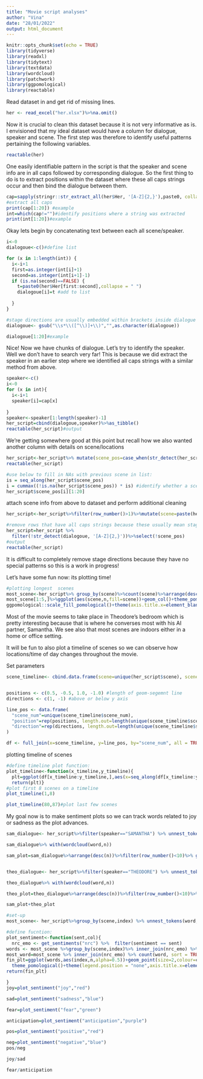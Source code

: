 ```yaml
---
title: "Movie script analyses"
author: "Vina"
date: "28/01/2022"
output: html_document
---
```


```r
knitr::opts_chunk$set(echo = TRUE)
library(tidyverse)
library(readxl)
library(tidytext) 
library(textdata)
library(wordcloud)
library(patchwork)
library(ggpomological)
library(reactable)
```

Read dataset in and get rid of missing lines.
```r
her <- read_excel("her.xlsx")%>%na.omit()
```

Now it is crucial to clean this dataset because it is not very informative as is. I envisioned that my ideal dataset would have a column for dialogue, speaker and scene. The first step was therefore to identify useful patterns pertaining the following variables. 

```r
reactable(her)
```

One easily identifiable pattern in the script is that the speaker and scene info are in all caps followed by corresponding dialogue. So the first thing to do is to extract positions within the dataset where  these all caps strings occur and then bind the dialogue between them. 

```r
cap=sapply(stringr::str_extract_all(her$Her, '[A-Z]{2,}'),paste0, collapse = ' ')
#extract all caps
print(cap[1:20]) #example
int=which(cap!="")#identify positions where a string was extracted
print(int[1:20])#example
```

Okay lets begin by concatenating text between each all scene/speaker. 

```r
i<-0
dialogoue<-c()#define list

for (x in 1:length(int)) {
  i<-i+1
  first=as.integer(int[i]+1)
  second=as.integer(int[i+1]-1)
  if (is.na(second)==FALSE) {
    t=paste0(her$Her[first:second],collapse = " ")
    dialogoue[i]=t #add to list
    
  }
}

#stage directions are usually embedded within brackets inside dialogue so we can remove that like below
dialogoue<- gsub("\\s*\\([^\\)]+\\)","",as.character(dialogoue))

dialogoue[1:20]#example

```

Nice! Now we have chunks of dialogue. Let's try to identify the speaker. Well we don't have to search very far! This is because we did extract the speaker in an earlier step where we identified all caps strings with a similar method from above. 

```r
speaker<-c()
i<-0
for (x in int){
  i<-i+1
  speaker[i]=cap[x]
  
}
speaker<-speaker[1:length(speaker)-1]
her_script=cbind(dialogoue,speaker)%>%as_tibble()
reactable(her_script)#output
```
We're getting somewhere good at this point but recall how we also wanted another column with details on scene/locations
```r
her_script<-her_script%>% mutate(scene_pos=case_when(str_detect(her_script$speaker,"INT")|str_starts(her_script$speaker, "EXT", negate = FALSE)==TRUE~her_script$speaker)) #  only if INT or EXT detected then extract scene info from speaker column and mutate to scene_pos column
reactable(her_script)
```

```r
#use below to fill in NAs with previous scene in list:
is = seq_along(her_script$scene_pos)
i = cummax((!is.na(her_script$scene_pos)) * is) #identify whether a scene is present or not (1 for present, 0 for NA) and multiply by is to get index value and use cummax to return the maximum of the vector from the beginning of the vector up to the current index
her_script$scene_pos[i][1:20]

```
attach scene info from above to dataset and perform additional cleaning 
```r
her_script<-her_script%>%filter(row_number()>1)%>%mutate(scene=paste(her_script$scene_pos[i],i[2:length(i)])) %>% mutate(index=i[2:length(i)])#remove first row and assign to scene + index so we can keep order of scenes for plotting purposes later

#remove rows that have all caps strings because these usually mean stage directions 
her_script=her_script %>% 
  filter(!str_detect(dialogoue, '[A-Z]{2,}'))%>%select(!scene_pos)
#output
reactable(her_script)
```

It is difficult to completely remove stage directions because they have no special patterns so this is a work in progress!

Let's have some fun now: its plotting time!

```r
#plotting longest  scenes
most_scene<-her_script%>% group_by(scene)%>%count(scene)%>%arrange(desc(n))
most_scene[1:5,]%>%ggplot(aes(scene,n,fill=scene))+geom_col()+theme_pomological()+
ggpomological::scale_fill_pomological()+theme(axis.title.x=element_blank(), axis.title.y=element_blank(),axis.text.x=element_blank(), axis.ticks.x=element_blank())
```

Most of the movie seems to take place in Theodore's bedroom which is pretty interesting because that is where he converses most with his AI partner, Samantha. We see also that most scenes are indoors either in a home or office setting. 

It will be fun to also plot a timeline of scenes so we can observe how locations/time of day changes throughout the movie.

Set parameters 
```r
scene_timeline<- cbind.data.frame(scene=unique(her_script$scene), scene_num=1:length((unique(her_script$scene)))) #add consistent index to determine spacing on timeline 


positions <- c(0.5, -0.5, 1.0, -1.0) #length of geom-segemnt line 
directions <- c(1, -1) #above or below y axis

line_pos <- data.frame(
  "scene_num"=unique(scene_timeline$scene_num),
  "position"=rep(positions, length.out=length(unique(scene_timeline$scene_num))),
  "direction"=rep(directions, length.out=length(unique(scene_timeline$scene_num)))
)

df <- full_join(x=scene_timeline, y=line_pos, by="scene_num", all = TRUE)


```

plotting timeline of scenes
```r
#define timeline plot function:
plot_timeline<-function(x_timeline,y_timeline){
  plt=ggplot(df[x_timeline:y_timeline,],aes(x=seq_along(df[x_timeline:y_timeline,]$scene_num),y=0, col=as.factor(scene_num), label="h"))+geom_hline(yintercept=0, color = "black", size=0.3)+geom_point(aes(scene_num-(x_timeline-1),0),size=6,alpha=0.5)+geom_segment(aes(y=position,yend=0,xend=scene_num-(x_timeline-1)),color='black', size=0.5)+geom_text(aes(y=position,label=scene),size=2.5)+theme_pomological()+theme(legend.position = "none")+geom_text(aes(x=scene_num-(x_timeline-1),y=-0.1,label=paste("scene",scene_num)),color="black",size=2.5) + scale_colour_pomological()+theme(axis.title.x=element_blank(), axis.title.y=element_blank(),axis.text.x=element_blank(), axis.ticks.x=element_blank(),axis.text.y=element_blank())
  return(plt)}
#plot first 8 scenes on a timeline
plot_timeline(1,8)

plot_timeline(80,87)#plot last few scenes
```

My goal now is to make sentiment plots so we can track words related to joy or sadness as the plot advances. 

```r
sam_dialogue<- her_script%>%filter(speaker=="SAMANTHA") %>% unnest_tokens(word, dialogoue) %>% anti_join(stop_words) %>% count(word)

sam_dialogue%>% with(wordcloud(word,n))

sam_plot=sam_dialogue%>%arrange(desc(n))%>%filter(row_number()<10)%>% ggplot(aes(word,n,fill=word))+geom_col()+theme_pomological()+ggpomological::scale_fill_pomological()+theme(axis.title.x=element_blank(), axis.title.y=element_blank(),axis.text.x=element_blank(), axis.ticks.x=element_blank())


theo_dialogue<- her_script%>%filter(speaker=="THEODORE") %>% unnest_tokens(word, dialogoue) %>% anti_join(stop_words) %>% count(word)

theo_dialogue%>% with(wordcloud(word,n))

theo_plot=theo_dialogue%>%arrange(desc(n))%>%filter(row_number()<10)%>% ggplot(aes(word,n,fill=word))+geom_col()+theme_pomological()+ggpomological::scale_fill_pomological()+theme(axis.title.x=element_blank(), axis.title.y=element_blank(),axis.text.x=element_blank(), axis.ticks.x=element_blank())

sam_plot+theo_plot
```

```r
#set-up
most_scene<- her_script%>%group_by(scene,index) %>% unnest_tokens(word, dialogoue) %>% anti_join(stop_words) %>%ungroup()

#define fucntion:
plot_sentiment<-function(sent,col){
  nrc_emo <- get_sentiments("nrc") %>%  filter(sentiment == sent)
words <- most_scene %>%group_by(scene,index)%>% inner_join(nrc_emo) %>% count(word, sort = TRUE) %>%summarise(n=n())%>% arrange(index)
most_word=most_scene %>% inner_join(nrc_emo) %>% count(word, sort = TRUE) %>%arrange(desc(n))%>%filter(row_number()==1)
fin_plt=ggplot(words,aes(index,n,alpha=0.5))+geom_point(size=2,colour=col)+geom_line(colour=col)+ scale_fill_pomological() +geom_vline(aes(xintercept=mean(i)),alpha=0.4,colour="black",lty=4)+
  theme_pomological()+theme(legend.position = "none",axis.title.x=element_blank(), axis.title.y=element_blank(),axis.text.x=element_blank(), axis.ticks.x=element_blank())+geom_text(aes(label=most_word[[1]],x=max(index),y=max(n)),size=5)
return(fin_plt)

}
joy=plot_sentiment("joy","red")

sad=plot_sentiment("sadness","blue")

fear=plot_sentiment("fear","green")

anticipation=plot_sentiment("anticipation","purple")

pos=plot_sentiment("positive","red")

neg=plot_sentiment("negative","blue")
pos/neg

joy/sad

fear/anticipation
```

